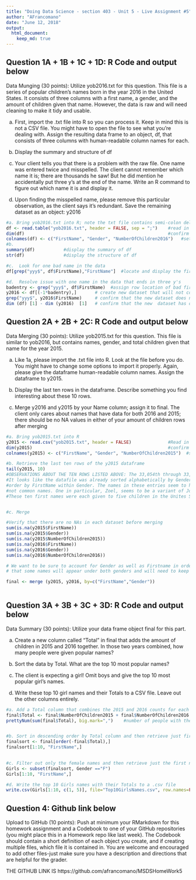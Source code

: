 ```yaml
---
title: "Doing Data Science - section 403 - Unit 5 - Live Assignment #5"
author: "AFrancomano"
date: "June 12, 2018"
output: 
  html_document:
    keep_md: true
---
```


## Question 1A + 1B + 1C + 1D:  R Code and output below

Data Munging (30 points): Utilize yob2016.txt for this question. This file is a series of popular children's names born in the year 2016 in the United States.  It consists of three columns with a first name, a gender, and the amount of children given that name.  However, the data is raw and will need cleaning to make it tidy and usable.

a.	First, import the .txt file into R so you can process it.  Keep in mind this is not a CSV file.  You might have to open the file to see what you're dealing with.  Assign the resulting data frame to an object, df, that consists of three columns with human-readable column names for each.

b.	Display the summary and structure of df

c.	Your client tells you that there is a problem with the raw file.  One name was entered twice and misspelled. The client cannot remember which name it is; there are thousands he saw! But he did mention he accidentally put three y's at the end of the name.  Write an R command to figure out which name it is and display it.

d.	Upon finding the misspelled name, please remove this particular observation, as the client says it's redundant.  Save the remaining dataset as an object: y2016 


```r
#a. Bring yob2016.txt into R; note the txt file contains semi-colon delimited data
df <- read.table("yob2016.txt", header = FALSE, sep = ";")    #read in the text file
dim(df)                                                       #confirm all data file lines were read in
colnames(df) <- c("FirstName", "Gender", "NumberOfChildren2016")   #set the column names
#b.
summary(df)           #display the summary of df
str(df)               #display the structure of df

#c.  Look for one bad name in the data
df[grep("yyy$", df$FirstName),"FirstName"]  #locate and display the firstname that ends in three y's

#d.  Resolve issue with one name in the data that ends in three y's
badentry <- grep("yyy$", df$FirstName)  #assign row location of bad first name to a variable
y2016 <- df[(-1*badentry),]       # create new dataset that will not contain the bad firstname
grep("yyy$", y2016$FirstName)     # confirm that the new dataset does not contain a name with three y's at end
dim (df) [1] - dim (y2016)  [1]   # confirm that the new  dataset has one less entry than original dataset
```

## Question 2A + 2B + 2C:  R Code and output below

Data Merging (30 points): Utilize yob2015.txt for this question.  This file is similar to yob2016, but contains names, gender, and total children given that name for the year 2015.

a.	Like 1a, please import the .txt file into R.  Look at the file before you do.  You might have to change some options to import it properly.  Again, please give the dataframe human-readable column names.  Assign the dataframe to y2015.  

b.	Display the last ten rows in the dataframe.  Describe something you find interesting about these 10 rows.

c.	Merge y2016 and y2015 by your Name column; assign it to final.  The client only cares about names that have data for both 2016 and 2015; there should be no NA values in either of your amount of children rows after merging
```r
#a. Bring yob2015.txt into R   
y2015 <- read.csv("yob2015.txt", header = FALSE)              #Read in the y2015.txt datafile
dim(y2015)                                                    #confirm all data lines were read in
colnames(y2015) <- c("FirstName", "Gender", "NumberOfChildren2015")  #set the column names

#b. Retrieve the last ten rows of the y2015 dataframe
tail(y2015, 10)
#OBSERVATIONS ABOUT THE TEN ROWS LISTED ABOVE: The 33,054th through 33,063rd entries are displayed.
#It looks like the datafile was already sorted alphabetically by Gender and then in descending 
#order by FirstName within Gender. The names in these entries seem to have unique spellings and are
#not common names. One in particular, Zoel, seems to be a variant of Joel.
#These ten first names were each given to five children in the Unites States in 2015.


#c. Merge

#Verify that there are no NAs in each dataset before merging
sum(is.na(y2015$FirstName))
sum(is.na(y2015$Gender))
sum(is.na(y2015$NumberOfChildren2015))
sum(is.na(y2016$FirstName))
sum(is.na(y2016$Gender))
sum(is.na(y2016$NumberOfChildren2016))

# We want to be sure to account for Gender as well as Firstname in order to preserve the fact 
# that some names will appear under both genders and will need to keep their distinct counts

final <- merge (y2015, y2016, by=c("FirstName","Gender"))
                
```


## Question 3A + 3B + 3C + 3D:  R Code and output below

Data Summary (30 points): Utilize your data frame object final for this part.

a.	Create a new column called "Total" in final that adds the amount of children in 2015 and 2016 together.  In those two years combined, how many people were given popular names?

b.	Sort the data by Total.  What are the top 10 most popular names?

c.	The client is expecting a girl!  Omit boys and give the top 10 most popular girl's names.

d.	Write these top 10 girl names and their Totals to a CSV file.  Leave out the other columns entirely.

```r
#a. Add a Total column that combines the 2015 and 2016 counts for each First name
final$Total <- final$NumberOfChildren2015 + final$NumberOfChildren2016
prettyNum(sum(final$Total), big.mark=",")    #number of people with the names listed in both the 2015 and 2016 popular names data files combined


#b. Sort in descending order by Total column and then retrieve just first names in the top 10
finalsort <- final[order(-final$Total),]   
finalsort[1:10, "FirstName",]            
                       

#c. Filter out only the female names and then retrieve just the first names in the top 10
Girls <- subset(finalsort, Gender =="F")
Girls[1:10, "FirstName",]

#d. Write the top 10 Girls names with their Totals to a .csv file
write.csv(Girls[1:10, c(1, 5)], file="Top10GirlsNames.csv", row.names=FALSE)

```

## Question 4:  Github link below

Upload to GitHub (10 points): Push at minimum your RMarkdown for this homework assignment and a Codebook to one of your GitHub repositories (you might place this in a Homework repo like last week).  The Codebook should contain a short definition of each object you create, and if creating multiple files, which file it is contained in.  You are welcome and encouraged to add other files-just make sure you have a description and directions that are helpful for the grader.

THE GITHUB LINK IS  https://github.com/afrancomano/MSDSHomeWork5
